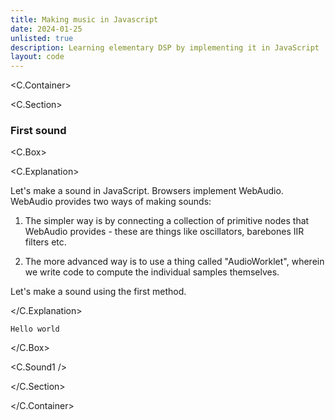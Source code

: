 ```yaml
---
title: Making music in Javascript
date: 2024-01-25
unlisted: true
description: Learning elementary DSP by implementing it in JavaScript
layout: code
---
```



<C.Container>

<C.Section>

### First sound

<C.Box>

<C.Explanation>

Let's make a sound in JavaScript. Browsers implement WebAudio. WebAudio provides
two ways of making sounds:

1. The simpler way is by connecting a collection of primitive nodes that
   WebAudio provides - these are things like oscillators, barebones IIR filters
   etc.

2. The more advanced way is to use a thing called "AudioWorklet", wherein we
   write code to compute the individual samples themselves.

Let's make a sound using the first method.

</C.Explanation>

```
Hello world
```

</C.Box>

<C.Sound1 />

</C.Section>

</C.Container>
